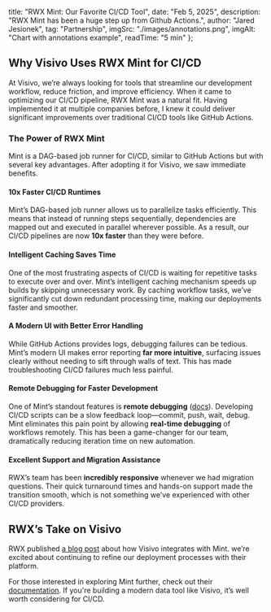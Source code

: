 
  title: "RWX Mint: Our Favorite CI/CD Tool",
  date: "Feb 5, 2025",
  description: "RWX Mint has been a huge step up from Github Actions.",
  author: "Jared Jesionek",
  tag: "Partnership",
  imgSrc: "./images/annotations.png",
  imgAlt: "Chart with annotations example",
  readTime: "5 min"
};

## Why Visivo Uses RWX Mint for CI/CD

At Visivo, we’re always looking for tools that streamline our development workflow, reduce friction, and improve efficiency. When it came to optimizing our CI/CD pipeline, RWX Mint was a natural fit. Having implemented it at multiple companies before, I knew it could deliver significant improvements over traditional CI/CD tools like GitHub Actions.

### The Power of RWX Mint

Mint is a DAG-based job runner for CI/CD, similar to GitHub Actions but with several key advantages. After adopting it for Visivo, we saw immediate benefits.

#### **10x Faster CI/CD Runtimes**

Mint’s DAG-based job runner allows us to parallelize tasks efficiently. This means that instead of running steps sequentially, dependencies are mapped out and executed in parallel wherever possible. As a result, our CI/CD pipelines are now **10x faster** than they were before.

#### **Intelligent Caching Saves Time**

One of the most frustrating aspects of CI/CD is waiting for repetitive tasks to execute over and over. Mint’s intelligent caching mechanism speeds up builds by skipping unnecessary work. By caching workflow tasks, we’ve significantly cut down redundant processing time, making our deployments faster and smoother.

#### **A Modern UI with Better Error Handling**

While GitHub Actions provides logs, debugging failures can be tedious. Mint’s modern UI makes error reporting **far more intuitive**, surfacing issues clearly without needing to sift through walls of text. This has made troubleshooting CI/CD failures much less painful.

#### **Remote Debugging for Faster Development**

One of Mint’s standout features is **remote debugging** ([docs](https://www.rwx.com/docs/mint/remote-debugging)). Developing CI/CD scripts can be a slow feedback loop—commit, push, wait, debug. Mint eliminates this pain point by allowing **real-time debugging** of workflows remotely. This has been a game-changer for our team, dramatically reducing iteration time on new automation.

#### **Excellent Support and Migration Assistance**

RWX’s team has been **incredibly responsive** whenever we had migration questions. Their quick turnaround times and hands-on support made the transition smooth, which is not something we’ve experienced with other CI/CD providers.

## RWX’s Take on Visivo

RWX  published [a blog post](https://www.rwx.com/blog/visivo-analytics) about how Visivo integrates with Mint. we’re excited about continuing to refine our deployment processes with their platform.

For those interested in exploring Mint further, check out their [documentation](https://www.rwx.com/docs/mint). If you're building a modern data tool like Visivo, it’s well worth considering for CI/CD.

